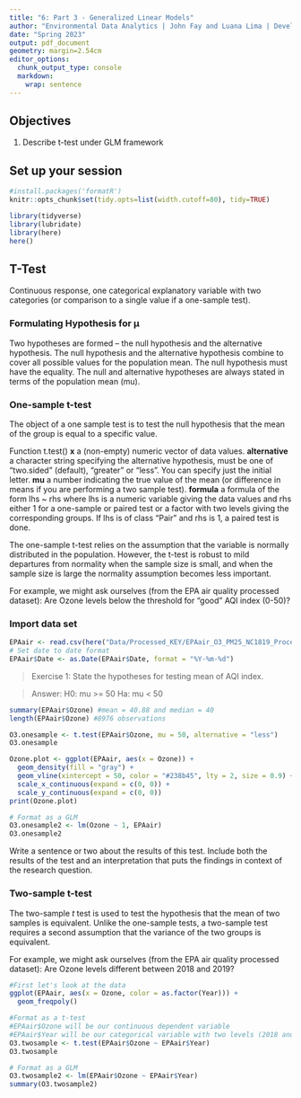```yaml
---
title: "6: Part 3 - Generalized Linear Models"
author: "Environmental Data Analytics | John Fay and Luana Lima | Developed by Kateri Salk"
date: "Spring 2023"
output: pdf_document
geometry: margin=2.54cm
editor_options: 
  chunk_output_type: console
  markdown: 
    wrap: sentence
---
```


## Objectives

1.  Describe t-test under GLM framework

## Set up your session

```r
#install.packages('formatR')
knitr::opts_chunk$set(tidy.opts=list(width.cutoff=80), tidy=TRUE)

library(tidyverse)
library(lubridate)
library(here)
here()
```

## T-Test

Continuous response, one categorical explanatory variable with two categories (or comparison to a single value if a one-sample test).

### Formulating Hypothesis for µ

Two hypotheses are formed -- the null hypothesis and the alternative hypothesis.
The null hypothesis and the alternative hypothesis combine to cover all possible values for the population mean.
The null hypothesis must have the equality.
The null and alternative hypotheses are always stated in terms of the population mean (mu).

### One-sample t-test

The object of a one sample test is to test the null hypothesis that the mean of the group is equal to a specific value.

Function t.test() **x** a (non-empty) numeric vector of data values.
**alternative** a character string specifying the alternative hypothesis, must be one of "two.sided" (default), "greater" or "less".
You can specify just the initial letter.
**mu** a number indicating the true value of the mean (or difference in means if you are performing a two sample test).
**formula** a formula of the form lhs \~ rhs where lhs is a numeric variable giving the data values and rhs either 1 for a one-sample or paired test or a factor with two levels giving the corresponding groups.
If lhs is of class "Pair" and rhs is 1, a paired test is done.

The one-sample t-test relies on the assumption that the variable is normally distributed in the population.
However, the t-test is robust to mild departures from normality when the sample size is small, and when the sample size is large the normality assumption becomes less important.

For example, we might ask ourselves (from the EPA air quality processed dataset): Are Ozone levels below the threshold for "good" AQI index (0-50)?

### Import data set

```r
EPAair <- read.csv(here("Data/Processed_KEY/EPAair_O3_PM25_NC1819_Processed.csv"), stringsAsFactors = TRUE)
# Set date to date format
EPAair$Date <- as.Date(EPAair$Date, format = "%Y-%m-%d")

```

> Exercise 1: State the hypotheses for testing mean of AQI index.

> Answer: H0: mu \>= 50 Ha: mu \< 50

```r
summary(EPAair$Ozone) #mean = 40.88 and median = 40
length(EPAair$Ozone) #8976 observations

O3.onesample <- t.test(EPAair$Ozone, mu = 50, alternative = "less")
O3.onesample

Ozone.plot <- ggplot(EPAair, aes(x = Ozone)) +
  geom_density(fill = "gray") +
  geom_vline(xintercept = 50, color = "#238b45", lty = 2, size = 0.9) +
  scale_x_continuous(expand = c(0, 0)) + 
  scale_y_continuous(expand = c(0, 0))
print(Ozone.plot)

# Format as a GLM
O3.onesample2 <- lm(Ozone ~ 1, EPAair)
O3.onesample2
```

Write a sentence or two about the results of this test.
Include both the results of the test and an interpretation that puts the findings in context of the research question.

### Two-sample t-test

The two-sample *t* test is used to test the hypothesis that the mean of two samples is equivalent.
Unlike the one-sample tests, a two-sample test requires a second assumption that the variance of the two groups is equivalent.

For example, we might ask ourselves (from the EPA air quality processed dataset): Are Ozone levels different between 2018 and 2019?

```r
#First let's look at the data
ggplot(EPAair, aes(x = Ozone, color = as.factor(Year))) +
  geom_freqpoly()

#Format as a t-test
#EPAair$Ozone will be our continuous dependent variable
#EPAair$Year will be our categorical variable with two levels (2018 and 2019)
O3.twosample <- t.test(EPAair$Ozone ~ EPAair$Year)
O3.twosample

# Format as a GLM
O3.twosample2 <- lm(EPAair$Ozone ~ EPAair$Year)
summary(O3.twosample2)

```
